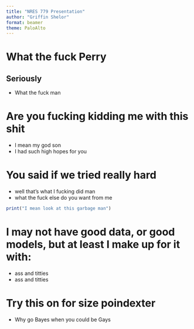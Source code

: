 ```yaml
---
title: "NRES 779 Presentation"
author: "Griffin Shelor"
format: beamer
theme: PaloAlto
---
```


# What the fuck Perry

## Seriously
- What the fuck man

# Are you fucking kidding me with this shit

-   I mean my god son
-   I had such high hopes for you

# You said if we tried really hard
- well that's what I fucking did man
- what the fuck else do you want from me

```r
print("I mean look at this garbage man")
```

# I may not have good data, or good models, but at least I make up for it with:

- ass and titties
- ass and titties

# Try this on for size poindexter

- Why go Bayes when you could be Gays

